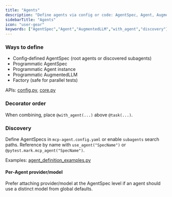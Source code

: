 ```yaml
---
title: "Agents"
description: "Define agents via config or code: AgentSpec, Agent, AugmentedLLM, and factories; discovery and overrides."
sidebarTitle: "Agents"
icon: "user-gear"
keywords: ["AgentSpec","Agent","AugmentedLLM","with_agent","discovery"]
---
```


### Ways to define

- Config‑defined AgentSpec (root agents or discovered subagents)
- Programmatic AgentSpec
- Programmatic Agent instance
- Programmatic AugmentedLLM
- Factory (safe for parallel tests)

APIs: [config.py](../src/mcp_eval/config.py), [core.py](../src/mcp_eval/core.py)

### Decorator order

When combining, place `@with_agent(...)` above `@task(...)`.

### Discovery

Define AgentSpecs in `mcp-agent.config.yaml` or enable `subagents` search paths. Reference by name with `use_agent("SpecName")` or `@pytest.mark.mcp_agent("SpecName")`.

Examples: [agent_definition_examples.py](../examples/mcp_server_fetch/agent_definition_examples.py)

#### Per‑Agent provider/model

Prefer attaching provider/model at the AgentSpec level if an agent should use a distinct model from global defaults.

<!-- TODO: Add a short code sample showing AgentSpec with provider/model override and a screenshot of an agent detail view in `mcp-eval agent list --verbose`. -->


